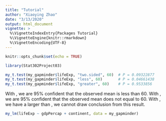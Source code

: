 ```yaml
---
title: "Tutorial"
author: "Xiaoying Zhao"
date: "3/13/2020"
output: html_document
vignette: >
  %\VignetteIndexEntry{Packages Tutorial}
  %\VignetteEngine{knitr::rmarkdown}
  %\VignetteEncoding{UTF-8}
---
```


```r
knitr::opts_chunk$set(echo = TRUE)
```

```r
library(Stat302Project03)
```

```r
my_t.test(my_gapminder$lifeExp, "two.sided", 60)  # P = 0.09322877
my_t.test(my_gapminder$lifeExp, "less", 60)       # P = 0.04661438
my_t.test(my_gapminder$lifeExp, "greater", 60)    # P = 0.9533856
```
With \code{cut-off = 0.05}, we are 95% confident that the observed mean is
less than 60.
With \code{cut-off = 0.05}, we are 95% confident that the observed mean does
not equal to 60.
With \code{cut-off = 0.05}, we have a \code{p-value} larger than \code{cut-off value},
we cannot draw conclusion from this result.

```r
my_lm(lifeExp ~ gdpPercap + continent, data = my_gapminder)
```

